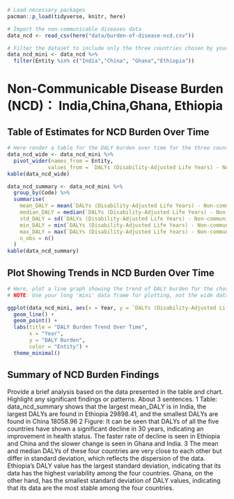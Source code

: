 ```r
# Load necessary packages
pacman::p_load(tidyverse, knitr, here)

# Import the non-communicable diseases data
data_ncd <- read_csv(here("data/burden-of-disease-ncd.csv"))
```

```r
# Filter the dataset to include only the three countries chosen by your group.
data_ncd_mini <- data_ncd %>%
  filter(Entity %in% c("India","China", "Ghana","Ethiopia"))
```

# Non-Communicable Disease Burden (NCD)： India,China,Ghana, Ethiopia

## Table of Estimates for NCD Burden Over Time

```r
# Here render a table for the DALY burden over time for the three countries. 
data_ncd_wide <- data_ncd_mini %>%
  pivot_wider(names_from = Entity,
             values_from = `DALYs (Disability-Adjusted Life Years) - Non-communicable diseases - Sex: Both - Age: Age-standardized (Rate)`, values_fill = list(`DALYs (Disability-Adjusted Life Years) - Non-communicable diseases - Sex: Both - Age: Age-standardized (Rate)` = 0))
kable(data_ncd_wide)

data_ncd_summary <- data_ncd_mini %>%
  group_by(Code) %>%
  summarise(
    mean_DALY = mean(`DALYs (Disability-Adjusted Life Years) - Non-communicable diseases - Sex: Both - Age: Age-standardized (Rate)`),
    median_DALY = median(`DALYs (Disability-Adjusted Life Years) - Non-communicable diseases - Sex: Both - Age: Age-standardized (Rate)`),
    std_DALY = sd(`DALYs (Disability-Adjusted Life Years) - Non-communicable diseases - Sex: Both - Age: Age-standardized (Rate)`),
    min_DALY = min(`DALYs (Disability-Adjusted Life Years) - Non-communicable diseases - Sex: Both - Age: Age-standardized (Rate)`),
    max_DALY = max(`DALYs (Disability-Adjusted Life Years) - Non-communicable diseases - Sex: Both - Age: Age-standardized (Rate)`),
    n_obs = n()
  )
kable(data_ncd_summary)

```

## Plot Showing Trends in NCD Burden Over Time

```r
# Here, plot a line graph showing the trend of DALY burden for the chosen countries over time. You can use ggplot2 to create this plot. Each country's line should be a different color.
# NOTE: Use your long 'mini' data frame for plotting, not the wide data used for the table. 

ggplot(data_ncd_mini, aes(x = Year, y = `DALYs (Disability-Adjusted Life Years) - Non-communicable diseases - Sex: Both - Age: Age-standardized (Rate)`, color = Entity, group = Entity)) +
  geom_line() +
  geom_point() +
  labs(title = "DALY Burden Trend Over Time",
       x = "Year",
       y = "DALY Burden",
       color = "Entity") +
  theme_minimal()
```

## Summary of NCD Burden Findings

Provide a brief analysis based on the data presented in the table and chart. Highlight any significant findings or patterns. About 3 sentences. 1 Table: data_ncd_summary shows that the largest mean_DALY is in India, the largest DALYs are found in Ethiopia 29898.41, and the smallest DALYs are found in China 18058.96 2 Figure: It can be seen that DALYs of all the five countries have shown a significant decline in 30 years, indicating an improvement in health status. The faster rate of decline is seen in Ethiopia and China and the slower change is seen in Ghana and India. 3 The mean and median DALYs of these four countries are very close to each other but differ in standard deviation, which reflects the dispersion of the data. Ethiopia's DALY value has the largest standard deviation, indicating that its data has the highest variability among the four countries. Ghana, on the other hand, has the smallest standard deviation of DALY values, indicating that its data are the most stable among the four countries.

